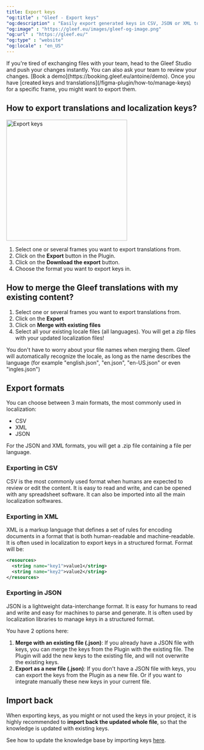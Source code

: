 ```yaml
---
title: Export keys
"og:title" : "Gleef - Export keys"
"og:description" : "Easily export generated keys in CSV, JSON or XML to integrate your localization flow."
"og:image" : "https://gleef.eu/images/gleef-og-image.png"
"og:url" : "https://gleef.eu/"
"og:type" : "website"
"og:locale" : "en_US"
---
```


<Tip>
If you're tired of exchanging files with your team, head to the Gleef Studio and push your changes instantly. You can also ask your team to review your changes. [Book a demo](https://booking.gleef.eu/antoine/demo).
</Tip>
Once you have [created keys and translations](/figma-plugin/how-to/manage-keys) for a specific frame, you might want to export them.

## How to export translations and localization keys?
<Frame>
  <img width="318" src="/images/figma-plugin_export-keys.png" alt="Export keys"/>
</Frame>

1. Select one or several frames you want to export translations from.
2. Click on the **Export** button in the Plugin.
3. Click on the **Download the export** button.
4. Choose the format you want to export keys in.

## How to merge the Gleef translations with my existing content?

1. Select one or several frames you want to export translations from.
2. Click on the **Export**
3. Click on **Merge with existing files**
4. Select all your existing locale files (all languages).
You will get a zip files with your updated localization files!

<Tip>
    You don't have to worry about your file names when merging them.
    Gleef will automatically recognize the locale, as long as the name describes the language (for example "english.json", "en.json", "en-US.json" or even "ingles.json")
</Tip>


## Export formats
You can choose between 3 main formats, the most commonly used in localization:
- CSV
- XML
- JSON

<Info>For the JSON and XML formats, you will get a .zip file containing a file per language.</Info>

### Exporting in CSV
CSV is the most commonly used format when humans are expected to review or edit the content. It is easy to read and write, and can be opened with any spreadsheet software.
It can also be imported into all the main localization softwares.

### Exporting in XML
XML is a markup language that defines a set of rules for encoding documents in a format that is both human-readable and machine-readable. It is often used in localization to export keys in a structured format.
Format will be:
```xml
<resources>
  <string name="key1">value1</string>
  <string name="key2">value2</string>
</resources>
```
### Exporting in JSON
JSON is a lightweight data-interchange format. It is easy for humans to read and write and easy for machines to parse and generate. It is often used by localization libraries to manage keys in a structured format.

You have 2 options here:
1. **Merge with an existing file (.json)**: If you already have a JSON file with keys, you can merge the keys from the Plugin with the existing file. The Plugin will add the new keys to the existing file, and will not overwrite the existing keys.
2. **Export as a new file (.json)**: If you don't have a JSON file with keys, you can export the keys from the Plugin as a new file. Or if you want to integrate manually these new keys in your current file.

## Import back
When exporting keys, as you might or not used the keys in your project, it is highly recommended to **import back the updated whole file**, so that the knowledge is updated with existing keys.

See how to update the knowledge base by importing keys [here](/figma-plugin/how-to/import-keys).